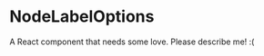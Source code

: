 
<Meta title="@flapjs/modules/fa/drawer/overview/format/NodeLabelOptions"
    component={NodeLabelOptions}/>

# NodeLabelOptions

A React component that needs some love. Please describe me! :(

<Props of={NodeLabelOptions}/>

